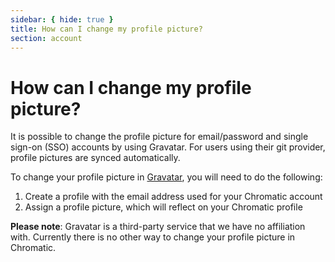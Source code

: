 ```yaml
---
sidebar: { hide: true }
title: How can I change my profile picture?
section: account
---
```


# How can I change my profile picture?

It is possible to change the profile picture for email/password and single sign-on (SSO) accounts by using Gravatar. For users using their git provider, profile pictures are synced automatically.

To change your profile picture in [Gravatar](https://gravatar.com/), you will need to do the following:

1. Create a profile with the email address used for your Chromatic account
2. Assign a profile picture, which will reflect on your Chromatic profile

**Please note**: Gravatar is a third-party service that we have no affiliation with. Currently there is no other way to change your profile picture in Chromatic.
